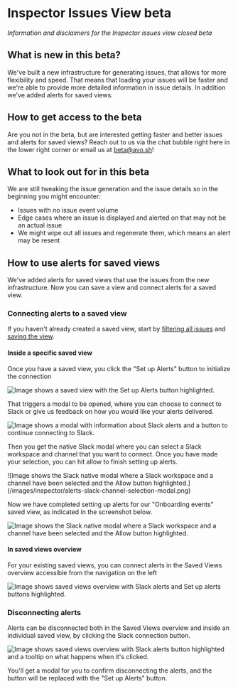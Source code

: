 # Inspector Issues View beta

*Information and disclaimers for the Inspector issues view closed beta*

## What is new in this beta?

We've built a new infrastructure for generating issues, that allows for more flexibility and speed. That means that loading your issues will be faster and we're able to provide more detailed information in issue details. In addition we've added alerts for saved views.

## How to get access to the beta

Are you not in the beta, but are interested getting faster and better issues and alerts for saved views? Reach out to us via the chat bubble right here in the lower right corner or email us at beta@avo.sh!

## What to look out for in this beta

We are still tweaking the issue generation and the issue details so in the beginning you might encounter:
- Issues with no issue event volume
- Edge cases where an issue is displayed and alerted on that may not be an actual issue
- We might wipe out all issues and regenerate them, which means an alert may be resent

## How to use alerts for saved views

We've added alerts for saved views that use the issues from the new infrastructure. Now you can save a view and connect alerts for a saved view.

### Connecting alerts to a saved view

If you haven't already created a saved view, start by [filtering all issues](/inspector/inspector-issues-view#sorting-and-filtering) and [saving the view](/inspector/inspector-issues-view#saving-a-filtered-view).

#### Inside a specific saved view

Once you have a saved view, you click the "Set up Alerts" button to initialize the connection

![Image shows a saved view with the Set up Alerts button highlighted.](/images/inspector/alerts-setup-alerts-highlighted.png)

That triggers a modal to be opened, where you can choose to connect to Slack or give us feedback on how you would like your alerts delivered.

![Image shows a modal with information about Slack alerts and a button to continue connecting to Slack.](/images/inspector/alerts-connect-to-slack-modal.png)

Then you get the native Slack modal where you can select a Slack workspace and channel that you want to connect. Once you have made your selection, you can hit allow to finish setting up alerts.

<div style={{ maxWidth: 400, marginTop: '1.5rem' , margin: 'auto'}}>
   ![Image shows the Slack native modal where a Slack workspace and a channel have been selected and the Allow button highlighted.](/images/inspector/alerts-slack-channel-selection-modal.png)
</div>

Now we have completed setting up alerts for our "Onboarding events" saved view, as indicated in the screenshot below.

![Image shows the Slack native modal where a Slack workspace and a channel have been selected and the Allow button highlighted.](/images/inspector/alerts-successfully-connected-to-saved-view.png)

#### In saved views overview

For your existing saved views, you can connect alerts in the Saved Views overview accessible from the navigation on the left

![Image shows saved views overview with Slack alerts and Set up alerts buttons highlighted.](/images/inspector/alerts-saved-views-overview-with-alerts-highlighted.png)

### Disconnecting alerts

Alerts can be disconnected both in the Saved Views overview and inside an individual saved view, by clicking the Slack connection button.

![Image shows saved views overview with Slack alerts button highlighted and a tooltip on what happens when it's clicked.](/images/inspector/alerts-disconnect-from-saved-views-overview.png)

You'll get a modal for you to confirm disconnecting the alerts, and the button will be replaced with the "Set up Alerts" button.

